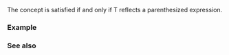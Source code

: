 {{cpp/experimental/reflect/title|ParenthesizedExpression}}
{{cpp/experimental/reflect/navbar}}
{{ddcl | since=reflection_ts | header=experimental/reflect | 1=
template&lt; class T &gt;
concept ParenthesizedExpression = Expression&lt;T&gt; &amp;&amp; /* see below */;
}}

The {{tt|ParenthesizedExpression}} concept is satisfied if and only if T reflects a parenthesized expression.

===Example===
{{todo|examples}}

===See also===
{{todo|templatization}}